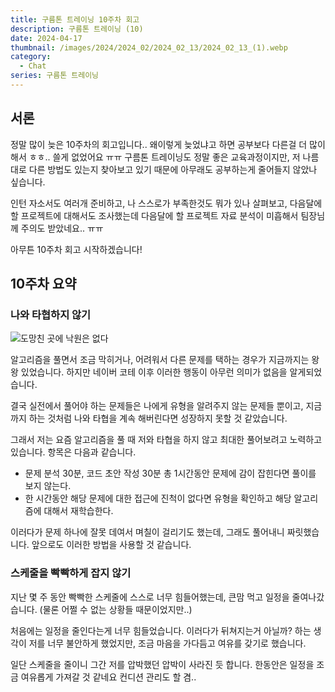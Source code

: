 ```yaml
---
title: 구름톤 트레이닝 10주차 회고
description: 구름톤 트레이닝 (10)
date: 2024-04-17
thumbnail: /images/2024/2024_02/2024_02_13/2024_02_13_(1).webp
category:
  - Chat
series: 구름톤 트레이닝
---
```


## 서론

정말 많이 늦은 10주차의 회고입니다.. 왜이렇게 늦었냐고 하면 공부보다 다른걸 더 많이해서 ㅎㅎ.. 쓸게 없었어요 ㅠㅠ
구름톤 트레이닝도 정말 좋은 교육과정이지만, 저 나름대로 다른 방법도 있는지 찾아보고 있기 때문에 아무래도 공부하는게 줄어들지 않았나 싶습니다.

인턴 자소서도 여러개 준비하고, 나 스스로가 부족한것도 뭐가 있나 살펴보고, 다음달에 할 프로젝트에 대해서도 조사했는데
다음달에 할 프로젝트 자료 분석이 미흡해서 팀장님께 주의도 받았네요.. ㅠㅠ

아무튼 10주차 회고 시작하겠습니다!

## 10주차 요약

### 나와 타협하지 않기

![도망친 곳에 낙원은 없다](</images/2024/2024_04/2024_04_17/2024_04_17_(1).webp>)

알고리즘을 풀면서 조금 막히거나, 어려워서 다른 문제를 택하는 경우가 지금까지는 왕왕 있었습니다. 하지만 네이버 코테 이후 이러한 행동이 아무런 의미가 없음을 알게되었습니다.

결국 실전에서 풀어야 하는 문제들은 나에게 유형을 알려주지 않는 문제들 뿐이고, 지금까지 하는 것처럼 나와 타협을 계속 해버린다면 성장하지 못할 것 같았습니다.

그래서 저는 요즘 알고리즘을 풀 때 저와 타협을 하지 않고 최대한 풀어보려고 노력하고있습니다. 항목은 다음과 같습니다.

- 문제 분석 30분, 코드 초안 작성 30분 총 1시간동안 문제에 감이 잡힌다면 풀이를 보지 않는다.
- 한 시간동안 해당 문제에 대한 접근에 진척이 없다면 유형을 확인하고 해당 알고리즘에 대해서 재학습한다.

이러다가 문제 하나에 잘못 데여서 며칠이 걸리기도 했는데, 그래도 풀어내니 짜릿했습니다. 앞으로도 이러한 방법을 사용할 것 같습니다.

### 스케줄을 빡빡하게 잡지 않기

지난 몇 주 동안 빡빡한 스케줄에 스스로 너무 힘들어했는데, 큰맘 먹고 일정을 줄여나갔습니다. (물론 어쩔 수 없는 상황들 때문이었지만..)

처음에는 일정을 줄인다는게 너무 힘들었습니다. 이러다가 뒤쳐지는거 아닐까? 하는 생각이 저를 너무 불안하게 했었지만, 조금 마음을 가다듬고 여유를 갖기로 했습니다.

일단 스케줄을 줄이니 그간 저를 압박했던 압박이 사라진 듯 합니다. 한동안은 일정을 조금 여유롭게 가져갈 것 같네요 컨디션 관리도 할 겸..
